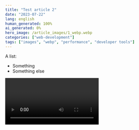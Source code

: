 ```yaml
---
title: "Test article 2"
date: "2023-07-22"
lang: english
human_generated: 100%
ai_generated: 0%
hero_image: /article_images/1_webp.webp
categories: ["web-development"]
tags: ["images", "webp", "performance", "developer tools"]
---
```


A list:

- Something
- Something else

<Video type="drive" id="1ddCgOE5L4kIiLPC8P6ep7U0qPvBPiaZy" />
<Video type="yt" id="un6ZyFkqFKo" />

#### Are you a copy-paste type of person?

Copy and paste this into your terminal:

`some code`

```
some other code
```

```python

# Comment following function out to use terminal-based user interface.
def graphical_user_interface():
    """
    Graphical user interface.

    Starts the graphical user interface.
    """

    root = Gui()
    root.create_set_of_inputs()
    root.create_calculator_button()
    root.create_close_button()
    root.window.mainloop()
```

```javascript

if (cartCTX.itemsInCart) {
        cartCTX.itemsInCart.forEach(item => {
            totalCount += parseInt(item.countincart);
        })
    } else {
        totalCount = 0;
    }
```

```js

if (cartCTX.itemsInCart) {
        cartCTX.itemsInCart.forEach(item => {
            totalCount += parseInt(item.countincart);
        })
    } else {
        totalCount = 0;
    }
```

Then come back and read the story, to understand why it did not work.

### Links

https://creativecommons.org/licenses/by/4.0/legalcode#languages

Creative Commons Corporation ("Creative Commons") is not a law firm and does not provide legal services or legal advice. Distribution of Creative Commons public licenses does not create a lawyer-client or other relationship. Creative Commons makes its licenses and related information available on an “as-is” basis. Creative Commons gives no warranties regarding its licenses, any material licensed under their terms and conditions, or any related information. Creative Commons disclaims all liability for damages resulting from their use to the fullest extent possible.

Next.js has two forms of pre-rendering: **Static Generation** and **Server-side Rendering**. The difference is in **when** it generates the HTML for a page.

- **Static Generation** is the pre-rendering method that generates the HTML at **build time**. The pre-rendered HTML is then _reused_ on each request.
- **Server-side Rendering** is the pre-rendering method that generates the HTML on **each request**.

Importantly, Next.js lets you **choose** which pre-rendering form to use for each page. You can create a "hybrid" Next.js app by using Static Generation for most pages and using Server-side Rendering for others.
![info](https://drive.google.com/uc?export=view&id=1Ma3mlXY_ESyWhd3_LFT3U6lCYuDyPDjG "Flux core")
<CustomImage src="https://drive.google.com/uc?export=view&id=1Ma3mlXY_ESyWhd3_LFT3U6lCYuDyPDjG" alt="Flux2" size="smallTwoToOne" />
<CustomImage src="https://drive.google.com/uc?export=view&id=1Ma3mlXY_ESyWhd3_LFT3U6lCYuDyPDjG" alt="Flux2" size="regularSixteenNine" />
<CustomImage src="https://drive.google.com/uc?export=view&id=1Ma3mlXY_ESyWhd3_LFT3U6lCYuDyPDjG" alt="Flux2" size="largeOneToOne" />

<div>
  <a href="https://karjetanav.eu">link</a>
</div>
